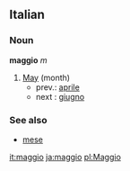 ==Italian==
===Noun===
'''maggio''' ''m''

# [[May]] (month)
#*prev.: [[aprile]]
#*next : [[giugno]]

===See also===
*[[mese]]

[[it:maggio]]
[[ja:maggio]]
[[pl:Maggio]]